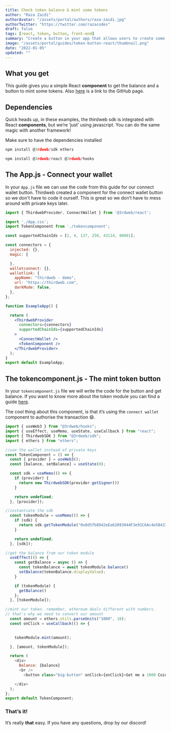 ```yaml
---
title: Check token balance & mint some tokens
author: "Raza Zaidi"
authorAvatar: "/assets/portal/authors/raza-zaidi.jpg"
authorTwitter: "https://twitter.com/razacodes"
draft: false
tags: [react, token, button, front-end]
summary: "Create a button in your app that allows users to create some tokens"
image: "/assets/portal/guides/token-button-react/thumbnail.png"
date: "2022-01-05"
updated: ""
---
```


## What you get

This guide gives you a simple React **component** to get the balance and a button to mint some tokens. Also [here](https://github.com/razacodespython/tokenapp) is a link to the GitHub page.

## Dependencies

Quick heads up, in these examples, the thirdweb sdk is integrated with React **components**, but we’re ‘just’ using javascript. You can do the same magic with another framework!

Make sure to have the dependencies  installed 

```jsx:App.js
npm install @3rdweb/sdk ethers

npm install @3rdweb/react @3rdweb/hooks
```

## The App.js - Connect your wallet

In your `App.js` file we can use the code from this guide for our connect wallet button. Thirdweb created a component for the connect wallet button so we don't have to code it ourself. This is great so we don’t have to mess around with private keys later. 

```jsx
import { ThirdwebProvider, ConnectWallet } from '@3rdweb/react';

import './App.css';
import TokenComponent from './tokencomponent';

const supportedChainIds = [1, 4, 137, 250, 43114, 80001];

const connectors = {
  injected: {},
  magic: {

  },
  walletconnect: {},
  walletlink: {
    appName: "thirdweb - demo",
    url: "https://thirdweb.com",
    darkMode: false,
  },
};

function ExampleApp() {

  return (
    <ThirdwebProvider
      connectors={connectors}
      supportedChainIds={supportedChainIds}
    >
      <ConnectWallet />
      <TokenComponent />
    </ThirdwebProvider>
  );
}
export default ExampleApp;
```

## The tokencomponent.js - The mint token button

In your `tokencomponent.js` file we will write the code for the button and get balance. If you want to know more about the token module you can find a guide [here](https://thirdweb.com/portal/guides/create-your-currency-with-typescript-sdk).

The cool thing about this component, is that it’s using the `connect wallet` component to authorise the transaction 😄.

```jsx:tokencomponent.js
import { useWeb3 } from "@3rdweb/hooks";
import { useEffect, useMemo, useState, useCallback } from "react";
import { ThirdwebSDK } from "@3rdweb/sdk";
import { ethers } from "ethers";

//use the wallet instead of private keys
const TokenComponent = () => {
  const { provider } = useWeb3();
  const [balance, setBalance] = useState(0);

  const sdk = useMemo(() => {
    if (provider) {
      return new ThirdwebSDK(provider.getSigner())
    }

    return undefined;
  }, [provider]);

//instantiate the sdk
  const tokenModule = useMemo(() => {
    if (sdk) {
      return sdk.getTokenModule("0x0d5fb8942eEa62093944F3e91C6Ac4e584336741")
    }

    return undefined;
  }, [sdk]);

//get the balance from our token module
  useEffect(() => {
    const getBalance = async () => {
      const tokenBalance = await tokenModule.balance()
      setBalance(tokenBalance.displayValue); 
    }

    if (tokenModule) {
      getBalance()
    };
  }, [tokenModule]);

//mint our token. remember, ethereum deals different with numbers.
// that's why we need to convert our amount
  const amount = ethers.utils.parseUnits("1000", 18);
  const onClick = useCallback(() => {
    

    tokenModule.mint(amount);

  }, [amount, tokenModule]);

  return (
    <div>
      Balance: {balance}
      <br />
        <button class="big-button" onClick={onClick}>Get me a 1000 Coins!</button>

    </div>
  );
};
export default TokenComponent;
```

### That’s it!

It’s really **that** easy. If you have any questions, drop by our discord!
